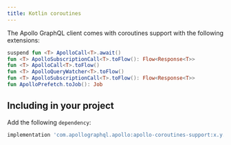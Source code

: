 ```yaml
---
title: Kotlin coroutines
---
```


The Apollo GraphQL client comes with coroutines support with the following extensions:

```kotlin
suspend fun <T> ApolloCall<T>.await()
fun <T> ApolloSubscriptionCall<T>.toFlow(): Flow<Response<T>>
fun <T> ApolloCall<T>.toFlow()
fun <T> ApolloQueryWatcher<T>.toFlow()
fun <T> ApolloSubscriptionCall<T>.toFlow(): Flow<Response<T>>
fun ApolloPrefetch.toJob(): Job
```

## Including in your project

Add the following `dependency`:

```groovy
implementation 'com.apollographql.apollo:apollo-coroutines-support:x.y.z'
```
